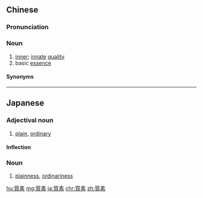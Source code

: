 {{also|质素}}
==Chinese==
{{zh-forms|s=质素}}

===Pronunciation===
{{zh-pron
|m=质sù
|c=zat1 sou3
|cat=n
}}

===Noun===
{{zh-noun}}

# [[inner]]; [[innate]] [[quality]]
# basic [[essence]]

====Synonyms====
{{zh-dial|素質}}

----

==Japanese==
{{ja-kanjitab|しつ|k1=しっ|そ|yomi=on}}

===Adjectival noun===
{{ja-adj|しっそ|infl=na}}

# [[plain]], [[ordinary]]

====Inflection====
{{ja-na|質素|しっそ}}

===Noun===
{{ja-noun|しっそ}}

# [[plainness]], [[ordinariness]]

[[hu:質素]]
[[mg:質素]]
[[ja:質素]]
[[chr:質素]]
[[zh:質素]]